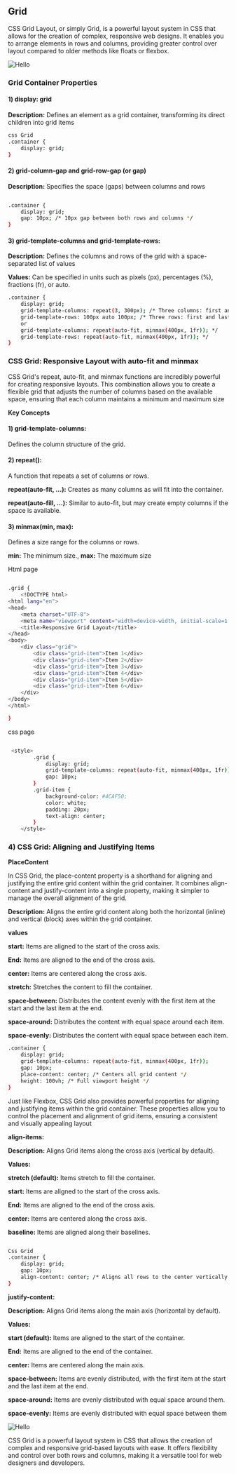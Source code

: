 
## Grid

CSS Grid Layout, or simply Grid, is a powerful layout system in CSS that allows for the creation of complex, responsive web designs. It enables you to arrange elements in rows and columns, providing greater control over layout compared to older methods like floats or flexbox.

![Hello](/Css-Grid.jpg)

### Grid Container Properties

#### 1) display: grid

**Description:** Defines an element as a grid container, transforming its direct children into grid items

```bash copy filename="Css"
css Grid
.container {
    display: grid;
}

```

#### 2) grid-column-gap and grid-row-gap (or gap)

**Description:** Specifies the space (gaps) between columns and rows

```bash copy filename="Css"

.container {
    display: grid;
    gap: 10px; /* 10px gap between both rows and columns */
}


```

#### 3) grid-template-columns and grid-template-rows:

**Description:** Defines the columns and rows of the grid with a space-separated list of values

**Values:** Can be specified in units such as pixels (px), percentages (%), fractions (fr), or auto.

```bash copy filename="Css"
.container {
    display: grid;
    grid-template-columns: repeat(3, 300px); /* Three columns: first and last are 1 fraction, middle is 2 fractions */
    grid-template-rows: 100px auto 100px; /* Three rows: first and last are 100px, middle adjusts to content */
    or
    grid-template-columns: repeat(auto-fit, minmax(400px, 1fr)); */
    grid-template-rows: repeat(auto-fit, minmax(400px, 1fr)); */
}

```

### CSS Grid: Responsive Layout with auto-fit and minmax

CSS Grid's repeat, auto-fit, and minmax functions are incredibly powerful for creating responsive layouts. This combination allows you to create a flexible grid that adjusts the number of columns based on the available space, ensuring that each column maintains a minimum and maximum size

**Key Concepts**

#### 1) grid-template-columns:

Defines the column structure of the grid.

#### 2) repeat():

A function that repeats a set of columns or rows.

**repeat(auto-fit, ...):** Creates as many columns as will fit into the container.

**repeat(auto-fill, ...):** Similar to auto-fit, but may create empty columns if the space is available.

#### 3) minmax(min, max):

Defines a size range for the columns or rows.

**min:** The minimum size.,
**max:** The maximum size

Html page

```bash copy filename="Html"

.grid {
    <!DOCTYPE html>
<html lang="en">
<head>
    <meta charset="UTF-8">
    <meta name="viewport" content="width=device-width, initial-scale=1.0">
    <title>Responsive Grid Layout</title>
</head>
<body>
    <div class="grid">
        <div class="grid-item">Item 1</div>
        <div class="grid-item">Item 2</div>
        <div class="grid-item">Item 3</div>
        <div class="grid-item">Item 4</div>
        <div class="grid-item">Item 5</div>
        <div class="grid-item">Item 6</div>
    </div>
</body>
</html>

}

```

css page

```bash copy filename="Css"

 <style>
        .grid {
            display: grid;
            grid-template-columns: repeat(auto-fit, minmax(400px, 1fr));
            gap: 10px;
        }
        .grid-item {
            background-color: #4CAF50;
            color: white;
            padding: 20px;
            text-align: center;
        }
    </style>
```

### 4) CSS Grid: Aligning and Justifying Items

**PlaceContent**

In CSS Grid, the place-content property is a shorthand for aligning and justifying the entire grid content within the grid container. It combines align-content and justify-content into a single property, making it simpler to manage the overall alignment of the grid.

**Description:** Aligns the entire grid content along both the horizontal (inline) and vertical (block) axes within the grid container.

**values**

**start:** Items are aligned to the start of the cross axis.

**End:** Items are aligned to the end of the cross axis.

**center:** Items are centered along the cross axis.

**stretch:** Stretches the content to fill the container.

**space-between:** Distributes the content evenly with the first item at the start and the last item at the end.

**space-around:** Distributes the content with equal space around each item.

**space-evenly:** Distributes the content with equal space between each item.

```bash copy
.container {
    display: grid;
    grid-template-columns: repeat(auto-fit, minmax(400px, 1fr));
    gap: 10px;
    place-content: center; /* Centers all grid content */
    height: 100vh; /* Full viewport height */
}


```

<Callout type="info" emoji="ℹ️">
  Just like Flexbox, CSS Grid also provides powerful properties for aligning and
  justifying items within the grid container. These properties allow you to
  control the placement and alignment of grid items, ensuring a consistent and
  visually appealing layout
</Callout>

**align-items:**

**Description:** Aligns Grid items along the cross axis (vertical by default).

**Values:**

**stretch (default):** Items stretch to fill the container.

**start:** Items are aligned to the start of the cross axis.

**End:** Items are aligned to the end of the cross axis.

**center:** Items are centered along the cross axis.

**baseline:** Items are aligned along their baselines.

```bash copy

Css Grid
.container {
    display: grid;
    gap: 10px;
    align-content: center; /* Aligns all rows to the center vertically */
}

```

**justify-content:**

**Description:** Aligns Grid items along the main axis (horizontal by default).

**Values:**

**start (default):** Items are aligned to the start of the container.

**End:** Items are aligned to the end of the container.

**center:** Items are centered along the main axis.

**space-between:** Items are evenly distributed, with the first item at the start and the last item at the end.

**space-around:** Items are evenly distributed with equal space around them.

**space-evenly:** Items are evenly distributed with equal space between them

![Hello](/flex4.jpg)

<Callout type="info" emoji="ℹ️">
  CSS Grid is a powerful layout system in CSS that allows  the creation of
  complex and responsive grid-based layouts with ease. It offers flexibility and
  control over both rows and columns, making it a versatile tool for web
  designers and developers.
</Callout>
